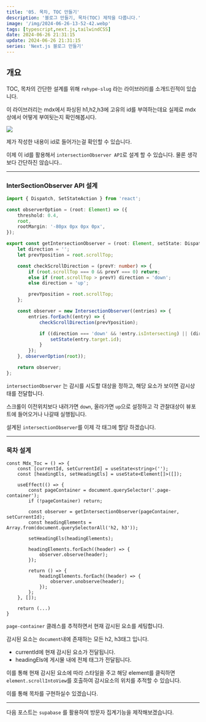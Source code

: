```yaml
---
title: '05. 목차, TOC 만들기'
description: '블로그 만들기, 목차(TOC) 제작을 다룹니다.'
image: '/img/2024-06-26-13-52-42.webp'
tags: [typescript,next.js,tailwindCSS]
date: 2024-06-26 21:31:15
update: 2024-06-26 21:31:15
series: 'Next.js 블로그 만들기'
---
```


## 개요

TOC, 목차의 간단한 설계를 위해 `rehype-slug`
라는 라이브러리를 소개드린적이 있습니다.

이 라이브러리는 mdx에서 파싱된 h1,h2,h3에 고유의 id를 부여하는데요
실제로 mdx상에서 어떻게 부여됫는지 확인해봅시다.

![](/img/2024-06-26-19-25-51.webp)

제가 작성한 내용이 id로 들어가는걸 확인할 수 있습니다.

이제 이 id를 활용해서 `intersectionObserver API`로 설계 할 수 있습니다. 물론 생각보다 간단하진 않습니다..

---
### InterSectionObserver API 설계

```ts title="utils/observe.ts"
import { Dispatch, SetStateAction } from 'react';

const observerOption = (root: Element) => ({
    threshold: 0.4,
    root,
    rootMargin: '-80px 0px 0px 0px',
});

export const getIntersectionObserver = (root: Element, setState: Dispatch<SetStateAction<string>>) => {
    let direction = '';
    let prevYposition = root.scrollTop;

    const checkScrollDirection = (prevY: number) => {
        if (root.scrollTop === 0 && prevY === 0) return;
        else if (root.scrollTop > prevY) direction = 'down';
        else direction = 'up';

        prevYposition = root.scrollTop;
    };

    const observer = new IntersectionObserver((entries) => {
        entries.forEach((entry) => {
            checkScrollDirection(prevYposition);

            if ((direction === 'down' && !entry.isIntersecting) || (direction === 'up' && entry.isIntersecting)) {
                setState(entry.target.id);
            }
        });
    }, observerOption(root));

    return observer;
};
```

`intersectionObserver` 는 감시를 시도할 대상을 정하고,
해당 요소가 보이면 감시상태를 전달합니다.

스크롤이 이전위치보다 내려가면 `down`, 올라가면 `up`으로 설정하고
각 관찰대상이 뷰포트에 들어오거나 나갈때 실행됩니다.

설계된 `intersectionObserver`를 이제 각 태그에 할당 하겠습니다.

---

### 목차 설계

```tsx title="components/toc/index.tsx"
const Mdx_Toc = () => {
    const [currentId, setCurrentId] = useState<string>('');
    const [headingEls, setHeadingEls] = useState<Element[]>([]);

    useEffect(() => {
        const pageContainer = document.querySelector('.page-container');
        if (!pageContainer) return;

        const observer = getIntersectionObserver(pageContainer, setCurrentId);
        const headingElements = Array.from(document.querySelectorAll('h2, h3'));

        setHeadingEls(headingElements);

        headingElements.forEach((header) => {
            observer.observe(header);
        });

        return () => {
            headingElements.forEach((header) => {
                observer.unobserve(header);
            });
        };
    }, []);

    return (...)
}
```
`page-container` 클래스를 추적하면서 현재 감시된 요소를 세팅합니다.

감시된 요소는 `document`내에 존재하는 모든 h2, h3태그 입니다.



- currentId에 현재 감시된 요소가 전달됩니다.
- headingEls에 게시물 내에 전체 태그가 전달됩니다.
  
이를 통해 현재 감시된 요소에 따라 스타일을 주고 
해당 element를 클릭하면 `element.scrollIntoView`를 호출하여 감시요소의 위치를 추적할 수 있습니다.

이를 통해 목차를 구현하실수 있겠습니다.

---

다음 포스트는 `supabase` 를 활용하여 방문자 집계기능을 제작해보겠습니다.